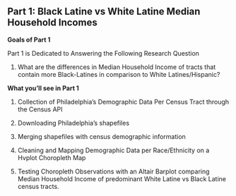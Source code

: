 <div class="text-box">
# Part 1: Black Latine vs White Latine Median Household Incomes
</div>

<div class="text-box">
**Goals of Part 1**

Part 1 is Dedicated to Answering the Following Research Question 

1) What are the differences in Median Household Income of tracts that contain more Black-Latines
in comparison to White Latines/Hispanic? 


</div>

<div class="text-box">

**What you'll see in Part 1**

1) Collection of Philadelphia's Demographic Data Per Census Tract through the Census API

2) Downloading Philadelphia's shapefiles 

3) Merging shapefiles with census demographic information 

4) Cleaning and Mapping Demographic Data per Race/Ethnicity on a Hvplot Choropleth Map 

5) Testing Choropleth Observations with an Altair Barplot comparing Median Household Income
of predominant White Latine vs Black Latine census tracts. 

</div>



